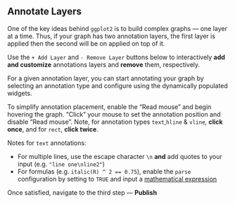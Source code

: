 ## Annotate Layers

One of the key ideas behind `ggplot2` is to build complex graphs --- one layer at a time. Thus, if your graph has two annotation layers, the first layer is applied then the second will be on applied on top of it. 

Use the `+ Add Layer` and `- Remove Layer` buttons below to interactively **add and customize** annotations layers and **remove** them, respectively. 

For a given annotation layer, you can start annotating your graph by selecting an annotation type and configure using the dynamically populated widgets. 

To simplify annotation placement, enable the "Read mouse" and begin hovering the graph. "Click" your mouse to set the annotation position and disable "Read mouse". Note, for annotation types `text`,`hline` & `vline`,  **click once**, and for `rect`,  **click twice**.

Notes for `text` annotations:

- For multiple lines, use the escape character `\n` **and** add quotes to your input (e.g. `"line one\nline2"`)
- For formulas (e.g. `italic(R) ^ 2 == 0.75`), enable the `parse` configuration by setting to `TRUE` and input a <a href="https://stat.ethz.ch/R-manual/R-devel/library/grDevices/html/plotmath.html" target="_blank">mathematical expression</a>

Once satisfied, navigate to the third step --- **Publish**
